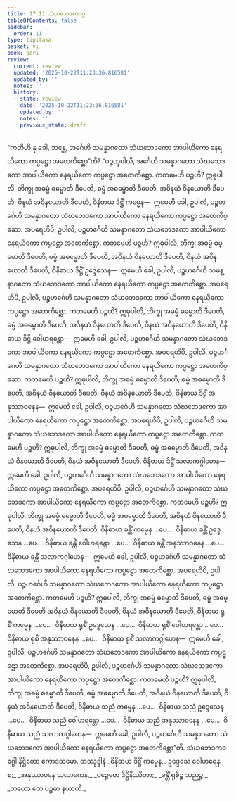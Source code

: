 ```yaml
---
title: 17.11 သံဃဘေဒကဝဂ္ဂ
tableOfContents: false
sidebar:
  order: 11
type: tipitaka
basket: vi
book: pari
review:
  current: review
  updated: '2025-10-22T11:23:36.816581'
  updated_by: ''
  notes: ''
  history:
  - state: review
    date: '2025-10-22T11:23:36.816581'
    updated_by: ''
    notes: ''
    previous_state: draft
---
```



<ReviewStatus review={frontmatter.review} showDetails={true} />

<HypothesisAnnotation frontmatter={frontmatter} />

<DynamicBreadcrumb />

<Division number="459" book="pari" e="ch" v="5" p="350">

<Paragraph number="2139" book="pari">
“ကတိဟိ နု ခေါ, ဘန္တေ, အင်္ဂေဟိ သမန္နာဂတော သံဃဘေဒကော အာပါယိကော နေရယိကော ကပ္ပဋ္ဌော အတေကိစ္ဆော”တိ?
</Paragraph>

<Paragraph number="2140" book="pari">
“ပဉ္စဟုပါလိ, အင်္ဂေဟိ သမန္နာဂတော သံဃဘေဒကော အာပါယိကော နေရယိကော ကပ္ပဋ္ဌော အတေကိစ္ဆော. ကတမေဟိ ပဉ္စဟိ? ဣဓုပါလိ, ဘိက္ခု အဓမ္မံ ဓမ္မောတိ ဒီပေတိ, ဓမ္မံ အဓမ္မောတိ ဒီပေတိ, အဝိနယံ ဝိနယောတိ ဒီပေတိ, ဝိနယံ အဝိနယောတိ ဒီပေတိ, ဝိနိဓာယ ဒိဋ္ဌိံ ကမ္မေန—  ဣမေဟိ ခေါ, ဥပါလိ, ပဉ္စဟင်္ဂေဟိ သမန္နာဂတော သံဃဘေဒကော အာပါယိကော နေရယိကော ကပ္ပဋ္ဌော အတေကိစ္ဆော.
</Paragraph>

<Paragraph number="2141" book="pari">
အပရေဟိပိ, ဥပါလိ, ပဉ္စဟင်္ဂေဟိ သမန္နာဂတော သံဃဘေဒကော အာပါယိကော နေရယိကော ကပ္ပဋ္ဌော အတေကိစ္ဆော. ကတမေဟိ ပဉ္စဟိ? ဣဓုပါလိ, ဘိက္ခု အဓမ္မံ ဓမ္မောတိ ဒီပေတိ, ဓမ္မံ အဓမ္မောတိ ဒီပေတိ, အဝိနယံ ဝိနယောတိ ဒီပေတိ, ဝိနယံ အဝိနယောတိ ဒီပေတိ, ဝိနိဓာယ ဒိဋ္ဌိံ ဥဒ္ဒေသေန—  ဣမေဟိ ခေါ, ဥပါလိ, ပဉ္စဟင်္ဂေဟိ သမန္နာဂတော သံဃဘေဒကော အာပါယိကော နေရယိကော ကပ္ပဋ္ဌော အတေကိစ္ဆော.
</Paragraph>

<Paragraph number="2142" book="pari">
အပရေဟိပိ, ဥပါလိ, ပဉ္စဟင်္ဂေဟိ သမန္နာဂတော သံဃဘေဒကော အာပါယိကော နေရယိကော ကပ္ပဋ္ဌော အတေကိစ္ဆော. ကတမေဟိ ပဉ္စဟိ? ဣဓုပါလိ, ဘိက္ခု အဓမ္မံ ဓမ္မောတိ ဒီပေတိ, ဓမ္မံ အဓမ္မောတိ ဒီပေတိ, အဝိနယံ ဝိနယောတိ ဒီပေတိ, ဝိနယံ အဝိနယောတိ ဒီပေတိ, ဝိနိဓာယ ဒိဋ္ဌိ ဝေါဟရန္တော—  ဣမေဟိ ခေါ, ဥပါလိ, ပဉ္စဟင်္ဂေဟိ သမန္နာဂတော သံဃဘေဒကော အာပါယိကော နေရယိကော ကပ္ပဋ္ဌော အတေကိစ္ဆော.
</Paragraph>

<Paragraph number="2143" book="pari">
အပရေဟိပိ, ဥပါလိ, ပဉ္စဟင်္ဂေဟိ သမန္နာဂတော သံဃဘေဒကော အာပါယိကော နေရယိကော ကပ္ပဋ္ဌော အတေကိစ္ဆော. ကတမေဟိ ပဉ္စဟိ? ဣဓုပါလိ, ဘိက္ခု အဓမ္မံ ဓမ္မောတိ ဒီပေတိ, ဓမ္မံ အဓမ္မောတိ ဒီပေတိ, အဝိနယံ ဝိနယောတိ ဒီပေတိ, ဝိနယံ အဝိနယောတိ ဒီပေတိ, ဝိနိဓာယ ဒိဋ္ဌိံ အနုဿာဝနေန—  ဣမေဟိ ခေါ, ဥပါလိ, ပဉ္စဟင်္ဂေဟိ သမန္နာဂတော သံဃဘေဒကော အာပါယိကော နေရယိကော ကပ္ပဋ္ဌော အတေကိစ္ဆော.
</Paragraph>

<Paragraph number="2144" book="pari">
အပရေဟိပိ, ဥပါလိ, ပဉ္စဟင်္ဂေဟိ သမန္နာဂတော သံဃဘေဒကော အာပါယိကော နေရယိကော ကပ္ပဋ္ဌော အတေကိစ္ဆော. ကတမေဟိ ပဉ္စဟိ? ဣဓုပါလိ, ဘိက္ခု အဓမ္မံ ဓမ္မောတိ ဒီပေတိ, ဓမ္မံ အဓမ္မောတိ ဒီပေတိ, အဝိနယံ ဝိနယောတိ ဒီပေတိ, ဝိနယံ အဝိနယောတိ ဒီပေတိ, ဝိနိဓာယ ဒိဋ္ဌိံ သလာကဂ္ဂါဟေန—  ဣမေဟိ ခေါ, ဥပါလိ, ပဉ္စဟင်္ဂေဟိ သမန္နာဂတော သံဃဘေဒကော အာပါယိကော နေရယိကော ကပ္ပဋ္ဌော အတေကိစ္ဆော.
</Paragraph>

<Paragraph number="2145" book="pari">
အပရေဟိပိ, ဥပါလိ, ပဉ္စဟင်္ဂေဟိ သမန္နာဂတော သံဃဘေဒကော အာပါယိကော နေရယိကော ကပ္ပဋ္ဌော အတေကိစ္ဆော. ကတမေဟိ ပဉ္စဟိ? ဣဓုပါလိ, ဘိက္ခု အဓမ္မံ ဓမ္မောတိ ဒီပေတိ, ဓမ္မံ အဓမ္မောတိ ဒီပေတိ, အဝိနယံ ဝိနယောတိ ဒီပေတိ, ဝိနယံ အဝိနယောတိ ဒီပေတိ, ဝိနိဓာယ ခန္တိံ ကမ္မေန …ပေ…  ဝိနိဓာယ ခန္တိံ ဥဒ္ဒေသေန …ပေ…  ဝိနိဓာယ ခန္တိံ ဝေါဟရန္တော …ပေ…  ဝိနိဓာယ ခန္တိံ အနုဿာဝနေန …ပေ…  ဝိနိဓာယ ခန္တိံ သလာကဂ္ဂါဟေန—  ဣမေဟိ ခေါ, ဥပါလိ, ပဉ္စဟင်္ဂေဟိ သမန္နာဂတော သံဃဘေဒကော အာပါယိကော နေရယိကော ကပ္ပဋ္ဌော အတေကိစ္ဆော.
</Paragraph>

<Paragraph number="2146" book="pari">
အပရေဟိပိ, ဥပါလိ, ပဉ္စဟင်္ဂေဟိ သမန္နာဂတော သံဃဘေဒကော အာပါယိကော နေရယိကော ကပ္ပဋ္ဌော အတေကိစ္ဆော. ကတမေဟိ ပဉ္စဟိ? ဣဓုပါလိ, ဘိက္ခု အဓမ္မံ ဓမ္မောတိ ဒီပေတိ, ဓမ္မံ အဓမ္မောတိ ဒီပေတိ အဝိနယံ ဝိနယောတိ ဒီပေတိ, ဝိနယံ အဝိနယောတိ ဒီပေတိ, ဝိနိဓာယ ရုစိံ ကမ္မေန …ပေ…  ဝိနိဓာယ ရုစိံ ဥဒ္ဒေသေန …ပေ…  ဝိနိဓာယ ရုစိံ ဝေါဟရန္တော …ပေ…  ဝိနိဓာယ ရုစိံ အနုဿာဝနေန …ပေ…  ဝိနိဓာယ ရုစိံ သလာကဂ္ဂါဟေန—  ဣမေဟိ ခေါ, ဥပါလိ, ပဉ္စဟင်္ဂေဟိ သမန္နာဂတော သံဃဘေဒကော အာပါယိကော နေရယိကော ကပ္ပဋ္ဌော အတေကိစ္ဆော.
</Paragraph>

<Paragraph number="2147" book="pari">
အပရေဟိပိ, ဥပါလိ, ပဉ္စဟင်္ဂေဟိ သမန္နာဂတော သံဃဘေဒကော အာပါယိကော နေရယိကော ကပ္ပဋ္ဌော အတေကိစ္ဆော. ကတမေဟိ ပဉ္စဟိ? ဣဓုပါလိ, ဘိက္ခု အဓမ္မံ ဓမ္မောတိ ဒီပေတိ, ဓမ္မံ အဓမ္မောတိ ဒီပေတိ, အဝိနယံ ဝိနယောတိ ဒီပေတိ, ဝိနယံ အဝိနယောတိ ဒီပေတိ, ဝိနိဓာယ သညံ ကမ္မေန …ပေ…  ဝိနိဓာယ သညံ ဥဒ္ဒေသေန …ပေ…  ဝိနိဓာယ သညံ ဝေါဟရန္တော …ပေ…  ဝိနိဓာယ သညံ အနုဿာဝနေန …ပေ…  ဝိနိဓာယ သညံ သလာကဂ္ဂါဟေန—  ဣမေဟိ ခေါ, ဥပါလိ, ပဉ္စဟင်္ဂေဟိ သမန္နာဂတော သံဃဘေဒကော အာပါယိကော နေရယိကော ကပ္ပဋ္ဌော အတေကိစ္ဆော”တိ.

</Paragraph>
</Division>

<Paragraph number="2148" type="center" book="pari">
သံဃဘေဒကဝဂ္ဂေါ နိဋ္ဌိတော ဧကာဒသမော.



</Paragraph>

<Paragraph number="2149" type="center" book="pari">
တဿုဒ္ဒါနံ


</Paragraph>

<Paragraph number="2150" type="verses" book="pari">
_ဝိနိဓာယ ဒိဋ္ဌိံ ကမ္မေန,_  
ဥဒ္ဒေသေ ဝေါဟရေန စ;_  
_အနုဿာဝနေ သလာကေန,_  
_ပဉ္စေတေ ဒိဋ္ဌိနိဿိတာ;_  
_ခန္တိံ ရုစိဉ္စ သညဉ္စ,_  
_တယော တေ ပဉ္စဓာ နယာတိ._
</Paragraph>